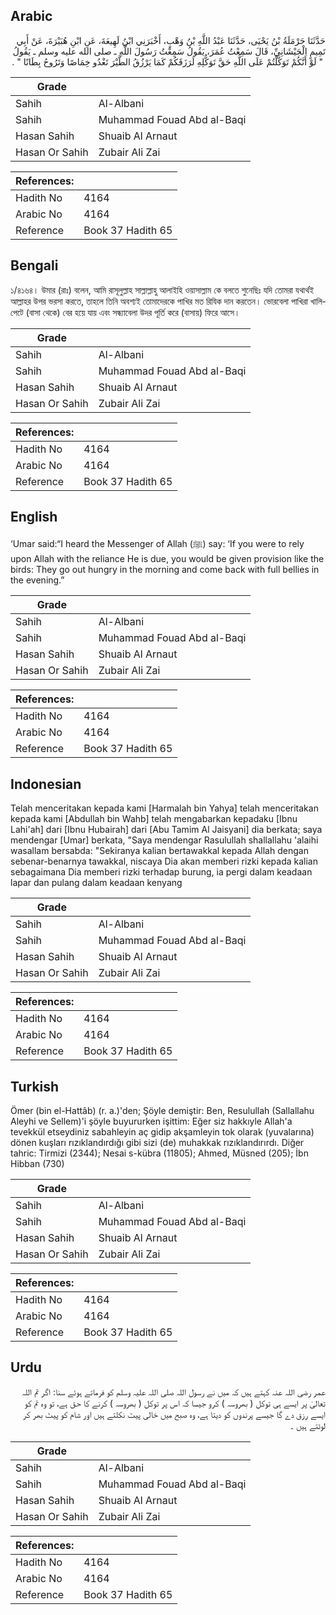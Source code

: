 ## Arabic


<div dir="rtl" lang="ar" style={{fontSize:'larger',backgroundColor:'#f8f9fa',padding:20}}>
حَدَّثَنَا حَرْمَلَةُ بْنُ يَحْيَى، حَدَّثَنَا عَبْدُ اللَّهِ بْنُ وَهْبٍ، أَخْبَرَنِي ابْنُ لَهِيعَةَ، عَنِ ابْنِ هُبَيْرَةَ، عَنْ أَبِي تَمِيمٍ الْجَيْشَانِيِّ، قَالَ سَمِعْتُ عُمَرَ، يَقُولُ سَمِعْتُ رَسُولَ اللَّهِ ـ صلى الله عليه وسلم ـ يَقُولُ ‏ "‏ لَوْ أَنَّكُمْ تَوَكَّلْتُمْ عَلَى اللَّهِ حَقَّ تَوَكُّلِهِ لَرَزَقَكُمْ كَمَا يَرْزُقُ الطَّيْرَ تَغْدُو خِمَاصًا وَتَرُوحُ بِطَانًا ‏"‏ ‏.‏
</div>
<div style={{backgroundColor:'#f8f9fa',padding:20, marginBottom: 10}}><table> <thead> <tr> <th>Grade</th> <th></th> </tr> </thead> <tbody> <tr><td>Sahih</td><td>Al-Albani</td></tr><tr><td>Sahih</td><td>Muhammad Fouad Abd al-Baqi</td></tr><tr><td>Hasan Sahih</td><td>Shuaib Al Arnaut</td></tr><tr><td>Hasan Or Sahih</td><td>Zubair Ali Zai</td></tr></tbody></table><table> <thead> <tr> <th>References:</th> <th></th> </tr> </thead> <tbody><tr><td>Hadith No</td><td>4164</td></tr><tr><td>Arabic No</td><td>4164</td></tr><tr><td>Reference</td><td>Book 37 Hadith 65</td></tr></tbody></table></div>

## Bengali


<div dir="ltr" lang="bn" style={{fontSize:'larger',backgroundColor:'#f8f9fa',padding:20}}>
১/৪১৬৪। উমার (রাঃ) বলেন, আমি রাসূলুল্লাহ সাল্লাল্লাহু আলাইহি ওয়াসাল্লাম কে বলতে শুনেছিঃ যদি তোমরা যথার্থই আল্লাহর উপর ভরসা করতে, তাহলে তিনি অবশ্যই তোমাদেরকে পাখির মত রিযিক দান করতেন। ভোরবেলা পাখিরা খালিপেটে (বাসা থেকে) বের হয়ে যায় এবং সন্ধ্যাবেলা উদর পূর্তি করে (বাসায়) ফিরে আসে।
</div>
<div style={{backgroundColor:'#f8f9fa',padding:20, marginBottom: 10}}><table> <thead> <tr> <th>Grade</th> <th></th> </tr> </thead> <tbody> <tr><td>Sahih</td><td>Al-Albani</td></tr><tr><td>Sahih</td><td>Muhammad Fouad Abd al-Baqi</td></tr><tr><td>Hasan Sahih</td><td>Shuaib Al Arnaut</td></tr><tr><td>Hasan Or Sahih</td><td>Zubair Ali Zai</td></tr></tbody></table><table> <thead> <tr> <th>References:</th> <th></th> </tr> </thead> <tbody><tr><td>Hadith No</td><td>4164</td></tr><tr><td>Arabic No</td><td>4164</td></tr><tr><td>Reference</td><td>Book 37 Hadith 65</td></tr></tbody></table></div>

## English


<div dir="ltr" lang="en" style={{fontSize:'larger',backgroundColor:'#f8f9fa',padding:20}}>
‘Umar said:“I heard the Messenger of Allah (ﷺ) say: ‘If you were to rely upon Allah with the reliance He is due, you would be given provision like the birds: They go out hungry in the morning and come back with full bellies in the evening.”
</div>
<div style={{backgroundColor:'#f8f9fa',padding:20, marginBottom: 10}}><table> <thead> <tr> <th>Grade</th> <th></th> </tr> </thead> <tbody> <tr><td>Sahih</td><td>Al-Albani</td></tr><tr><td>Sahih</td><td>Muhammad Fouad Abd al-Baqi</td></tr><tr><td>Hasan Sahih</td><td>Shuaib Al Arnaut</td></tr><tr><td>Hasan Or Sahih</td><td>Zubair Ali Zai</td></tr></tbody></table><table> <thead> <tr> <th>References:</th> <th></th> </tr> </thead> <tbody><tr><td>Hadith No</td><td>4164</td></tr><tr><td>Arabic No</td><td>4164</td></tr><tr><td>Reference</td><td>Book 37 Hadith 65</td></tr></tbody></table></div>

## Indonesian


<div dir="ltr" lang="id" style={{fontSize:'larger',backgroundColor:'#f8f9fa',padding:20}}>
Telah menceritakan kepada kami [Harmalah bin Yahya] telah menceritakan kepada kami [Abdullah bin Wahb] telah mengabarkan kepadaku [Ibnu Lahi'ah] dari [Ibnu Hubairah] dari [Abu Tamim Al Jaisyani] dia berkata; saya mendengar [Umar] berkata, "Saya mendengar Rasulullah shallallahu 'alaihi wasallam bersabda: "Sekiranya kalian bertawakkal kepada Allah dengan sebenar-benarnya tawakkal, niscaya Dia akan memberi rizki kepada kalian sebagaimana Dia memberi rizki terhadap burung, ia pergi dalam keadaan lapar dan pulang dalam keadaan kenyang
</div>
<div style={{backgroundColor:'#f8f9fa',padding:20, marginBottom: 10}}><table> <thead> <tr> <th>Grade</th> <th></th> </tr> </thead> <tbody> <tr><td>Sahih</td><td>Al-Albani</td></tr><tr><td>Sahih</td><td>Muhammad Fouad Abd al-Baqi</td></tr><tr><td>Hasan Sahih</td><td>Shuaib Al Arnaut</td></tr><tr><td>Hasan Or Sahih</td><td>Zubair Ali Zai</td></tr></tbody></table><table> <thead> <tr> <th>References:</th> <th></th> </tr> </thead> <tbody><tr><td>Hadith No</td><td>4164</td></tr><tr><td>Arabic No</td><td>4164</td></tr><tr><td>Reference</td><td>Book 37 Hadith 65</td></tr></tbody></table></div>

## Turkish


<div dir="ltr" lang="tr" style={{fontSize:'larger',backgroundColor:'#f8f9fa',padding:20}}>
Ömer (bin el-Hattâb) (r. a.)'den; Şöyle demiştir: Ben, Resulullah (Sallallahu Aleyhi ve Sellem)'i şöyle buyururken işittim: Eğer siz hakkıyle Allah'a tevekkül etseydiniz sabahleyin aç gidip akşamleyin tok olarak (yuvalarına) dönen kuşları rızıklandırdığı gibi sizi (de) muhakkak rızıklandırırdı. Diğer tahric: Tirmizi (2344); Nesai s-kübra (11805); Ahmed, Müsned (205); İbn Hibban (730)
</div>
<div style={{backgroundColor:'#f8f9fa',padding:20, marginBottom: 10}}><table> <thead> <tr> <th>Grade</th> <th></th> </tr> </thead> <tbody> <tr><td>Sahih</td><td>Al-Albani</td></tr><tr><td>Sahih</td><td>Muhammad Fouad Abd al-Baqi</td></tr><tr><td>Hasan Sahih</td><td>Shuaib Al Arnaut</td></tr><tr><td>Hasan Or Sahih</td><td>Zubair Ali Zai</td></tr></tbody></table><table> <thead> <tr> <th>References:</th> <th></th> </tr> </thead> <tbody><tr><td>Hadith No</td><td>4164</td></tr><tr><td>Arabic No</td><td>4164</td></tr><tr><td>Reference</td><td>Book 37 Hadith 65</td></tr></tbody></table></div>

## Urdu


<div dir="rtl" lang="ur" style={{fontSize:'larger',backgroundColor:'#f8f9fa',padding:20}}>
عمر رضی اللہ عنہ کہتے ہیں کہ میں نے رسول اللہ صلی اللہ علیہ وسلم کو فرماتے ہوئے سنا: اگر تم اللہ تعالیٰ پر ایسے ہی توکل ( بھروسہ ) کرو جیسا کہ اس پر توکل ( بھروسہ ) کرنے کا حق ہے، تو وہ تم کو ایسے رزق دے گا جیسے پرندوں کو دیتا ہے، وہ صبح میں خالی پیٹ نکلتے ہیں اور شام کو پیٹ بھر کر لوٹتے ہیں ۔
</div>
<div style={{backgroundColor:'#f8f9fa',padding:20, marginBottom: 10}}><table> <thead> <tr> <th>Grade</th> <th></th> </tr> </thead> <tbody> <tr><td>Sahih</td><td>Al-Albani</td></tr><tr><td>Sahih</td><td>Muhammad Fouad Abd al-Baqi</td></tr><tr><td>Hasan Sahih</td><td>Shuaib Al Arnaut</td></tr><tr><td>Hasan Or Sahih</td><td>Zubair Ali Zai</td></tr></tbody></table><table> <thead> <tr> <th>References:</th> <th></th> </tr> </thead> <tbody><tr><td>Hadith No</td><td>4164</td></tr><tr><td>Arabic No</td><td>4164</td></tr><tr><td>Reference</td><td>Book 37 Hadith 65</td></tr></tbody></table></div>